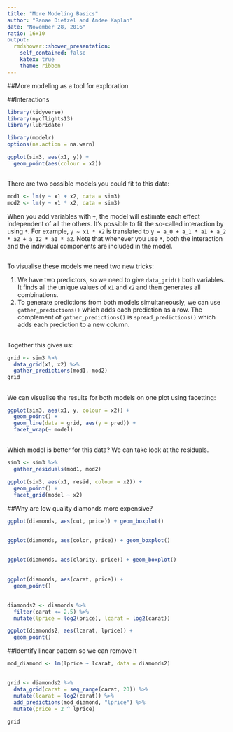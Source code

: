 ```yaml
---
title: "More Modeling Basics"
author: "Ranae Dietzel and Andee Kaplan"
date: "November 28, 2016"
ratio: 16x10
output:
  rmdshower::shower_presentation:
    self_contained: false
    katex: true
    theme: ribbon
---
```


##More modeling as a tool for exploration  


##Interactions  

```r
library(tidyverse)
library(nycflights13)
library(lubridate)

library(modelr)
options(na.action = na.warn)
```

```r
ggplot(sim3, aes(x1, y)) + 
  geom_point(aes(colour = x2))
```

##  
There are two possible models you could fit to this data:

```r
mod1 <- lm(y ~ x1 + x2, data = sim3)
mod2 <- lm(y ~ x1 * x2, data = sim3)
```

When you add variables with `+`, the model will estimate each effect independent of all the others. It's possible to fit the so-called interaction by using `*`. For example, `y ~ x1 * x2` is translated to `y = a_0 + a_1 * a1 + a_2 * a2 + a_12 * a1 * a2`. Note that whenever you use `*`, both the interaction and the individual components are included in the model.

##  

To visualise these models we need two new tricks:

1.  We have two predictors, so we need to give `data_grid()` both variables. 
    It finds all the unique values of `x1` and `x2` and then generates all
    combinations.  
1.  To generate predictions from both models simultaneously, we can use 
    `gather_predictions()` which adds each prediction as a row. The
    complement of `gather_predictions()` is `spread_predictions()` which adds 
    each prediction to a new column.  
    
## 
Together this gives us:

```r
grid <- sim3 %>% 
  data_grid(x1, x2) %>% 
  gather_predictions(mod1, mod2)
grid
```  

##  
We can visualise the results for both models on one plot using facetting:

```r
ggplot(sim3, aes(x1, y, colour = x2)) + 
  geom_point() + 
  geom_line(data = grid, aes(y = pred)) + 
  facet_wrap(~ model)
```

##  
Which model is better for this data? We can take look at the residuals. 

```r
sim3 <- sim3 %>% 
  gather_residuals(mod1, mod2)

ggplot(sim3, aes(x1, resid, colour = x2)) + 
  geom_point() + 
  facet_grid(model ~ x2)
```

##Why are low quality diamonds more expensive?  
```r
ggplot(diamonds, aes(cut, price)) + geom_boxplot()
```  

##  

```r
ggplot(diamonds, aes(color, price)) + geom_boxplot()
```  

##  

```r
ggplot(diamonds, aes(clarity, price)) + geom_boxplot()
```

##  
```r
ggplot(diamonds, aes(carat, price)) + 
  geom_point()
```  

##  

```r
diamonds2 <- diamonds %>% 
  filter(carat <= 2.5) %>% 
  mutate(lprice = log2(price), lcarat = log2(carat))
```

```r
ggplot(diamonds2, aes(lcarat, lprice)) + 
  geom_point()
```
##Identify linear pattern so we can remove it  
```r
mod_diamond <- lm(lprice ~ lcarat, data = diamonds2)
```  

##  
```r
grid <- diamonds2 %>% 
  data_grid(carat = seq_range(carat, 20)) %>% 
  mutate(lcarat = log2(carat)) %>% 
  add_predictions(mod_diamond, "lprice") %>% 
  mutate(price = 2 ^ lprice)  
```  

```r
grid  
```

